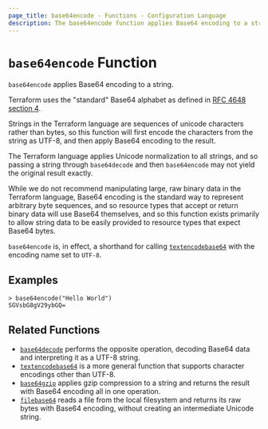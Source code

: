 ```yaml
---
page_title: base64encode - Functions - Configuration Language
description: The base64encode function applies Base64 encoding to a string.
---
```


# `base64encode` Function

`base64encode` applies Base64 encoding to a string.

Terraform uses the "standard" Base64 alphabet as defined in
[RFC 4648 section 4](https://tools.ietf.org/html/rfc4648#section-4).

Strings in the Terraform language are sequences of unicode characters rather
than bytes, so this function will first encode the characters from the string
as UTF-8, and then apply Base64 encoding to the result.

The Terraform language applies Unicode normalization to all strings, and so
passing a string through `base64decode` and then `base64encode` may not yield
the original result exactly.

While we do not recommend manipulating large, raw binary data in the Terraform
language, Base64 encoding is the standard way to represent arbitrary byte
sequences, and so resource types that accept or return binary data will use
Base64 themselves, and so this function exists primarily to allow string
data to be easily provided to resource types that expect Base64 bytes.

`base64encode` is, in effect, a shorthand for calling
[`textencodebase64`](/language/functions/textencodebase64) with the encoding name set to
`UTF-8`.

## Examples

```
> base64encode("Hello World")
SGVsbG8gV29ybGQ=
```

## Related Functions

* [`base64decode`](/language/functions/base64decode) performs the opposite operation,
  decoding Base64 data and interpreting it as a UTF-8 string.
* [`textencodebase64`](/language/functions/textencodebase64) is a more general function that
  supports character encodings other than UTF-8.
* [`base64gzip`](/language/functions/base64gzip) applies gzip compression to a string
  and returns the result with Base64 encoding all in one operation.
* [`filebase64`](/language/functions/filebase64) reads a file from the local filesystem
  and returns its raw bytes with Base64 encoding, without creating an
  intermediate Unicode string.
